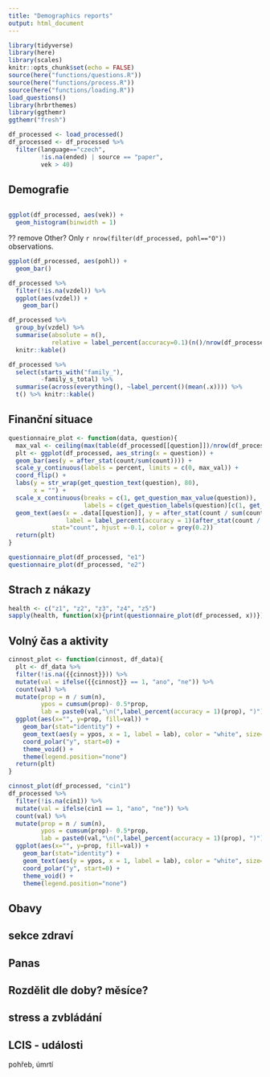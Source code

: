 ```yaml
---
title: "Demographics reports"
output: html_document
---
```


```r
library(tidyverse)
library(here)
library(scales)
knitr::opts_chunk$set(echo = FALSE)
source(here("functions/questions.R"))
source(here("functions/process.R"))
source(here("functions/loading.R"))
load_questions()
library(hrbrthemes)
library(ggthemr)
ggthemr("fresh")
```

```r
df_processed <- load_processed()
df_processed <- df_processed %>%
  filter(language=="czech",
         !is.na(ended) | source == "paper",
         vek > 40)
```

## Demografie
```r

```

```r
ggplot(df_processed, aes(vek)) +
  geom_histogram(binwidth = 1)
```

?? remove Other? Only `r nrow(filter(df_processed, pohl=="O"))` observations.
```r
ggplot(df_processed, aes(pohl)) + 
  geom_bar()
```

```r
df_processed %>%
  filter(!is.na(vzdel)) %>%
  ggplot(aes(vzdel)) +
    geom_bar()

df_processed %>%
  group_by(vzdel) %>%
  summarise(absolute = n(),
            relative = label_percent(accuracy=0.1)(n()/nrow(df_processed))) %>%
  knitr::kable()
```

```r
df_processed %>%
  select(starts_with("family_"),
         -family_s_total) %>%
  summarise(across(everything(), ~label_percent()(mean(.x)))) %>%
  t() %>% knitr::kable()
```

## Finanční situace
```r
questionnaire_plot <- function(data, question){
  max_val <- ceiling(max(table(df_processed[[question]])/nrow(df_processed))*10)/10
  plt <- ggplot(df_processed, aes_string(x = question)) +
  geom_bar(aes(y = after_stat(count/sum(count)))) +
  scale_y_continuous(labels = percent, limits = c(0, max_val)) +
  coord_flip() +
  labs(y = str_wrap(get_question_text(question), 80),
       x = "") +
  scale_x_continuous(breaks = c(1, get_question_max_value(question)),
                     labels = c(get_question_labels(question)[c(1, get_question_max_value(question))])) +
  geom_text(aes(x = .data[[question]], y = after_stat(count / sum(count)),
                label = label_percent(accuracy = 1)(after_stat(count / sum(count)))),
            stat="count", hjust =-0.1, color = grey(0.2))
  return(plt)
}
```

```r
questionnaire_plot(df_processed, "e1") 
questionnaire_plot(df_processed, "e2")
```

## Strach z nákazy
```r
health <- c("z1", "z2", "z3", "z4", "z5")
sapply(health, function(x){print(questionnaire_plot(df_processed, x))})
```

## Volný čas a aktivity
```r
cinnost_plot <- function(cinnost, df_data){
  plt <- df_data %>%
  filter(!is.na({{cinnost}})) %>%
  mutate(val = ifelse({{cinnost}} == 1, "ano", "ne")) %>%
  count(val) %>%
  mutate(prop = n / sum(n),
         ypos = cumsum(prop)- 0.5*prop,
         lab = paste0(val,"\n(",label_percent(accuracy = 1)(prop), ")")) %>%
  ggplot(aes(x="", y=prop, fill=val)) +
    geom_bar(stat="identity") +
    geom_text(aes(y = ypos, x = 1, label = lab), color = "white", size=6) +
    coord_polar("y", start=0) +
    theme_void() + 
    theme(legend.position="none")
  return(plt)
}

```

```r
cinnost_plot(df_processed, "cin1")
df_processed %>%
  filter(!is.na(cin1)) %>%
  mutate(val = ifelse(cin1 == 1, "ano", "ne")) %>%
  count(val) %>%
  mutate(prop = n / sum(n),
         ypos = cumsum(prop)- 0.5*prop,
         lab = paste0(val,"\n(",label_percent(accuracy = 1)(prop), ")")) %>%
  ggplot(aes(x="", y=prop, fill=val)) +
    geom_bar(stat="identity") +
    geom_text(aes(y = ypos, x = 1, label = lab), color = "white", size=6) +
    coord_polar("y", start=0) +
    theme_void() + 
    theme(legend.position="none")
```

## Obavy

## sekce zdraví

## Panas

## Rozdělit dle doby? měsíce?

## stress a zvbládání

## LCIS - události
pohřeb, úmrtí


